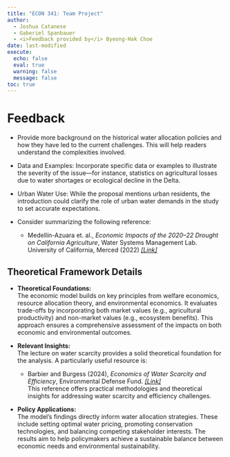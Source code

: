 ```yaml
---
title: "ECON 341: Team Project"
author: 
  - Joshua Catanese
  - Gaberiel Spanbauer 
  - <i>Feedback provided by</i> Byeong-Hak Choe
date: last-modified
execute: 
  echo: false
  eval: true
  warning: false
  message: false
toc: true
---
```



# Feedback

-	Provide more background on the historical water allocation policies and how they have led to the current challenges. This will help readers understand the complexities involved.
-	Data and Examples: Incorporate specific data or examples to illustrate the severity of the issue—for instance, statistics on agricultural losses due to water shortages or ecological decline in the Delta.
-	Urban Water Use: While the proposal mentions urban residents, the introduction could clarify the role of urban water demands in the study to set accurate expectations.


- Consider summarizing the following reference:
  - Medellín-Azuara et. al., *Economic Impacts of the 2020–22 Drought on California Agriculture*, Water
Systems Management Lab. University of California, Merced (2022) [*[Link]*](https://bcecon.github.io/econ-rw/1-app-medellinEtAl-2022-ca-water-drought-report.pdf)

  
## Theoretical Framework Details

- **Theoretical Foundations:**  
  The economic model builds on key principles from welfare economics, resource allocation theory, and environmental economics. It evaluates trade-offs by incorporating both market values (e.g., agricultural productivity) and non-market values (e.g., ecosystem benefits). This approach ensures a comprehensive assessment of the impacts on both economic and environmental outcomes.

- **Relevant Insights:**  
  The lecture on water scarcity provides a solid theoretical foundation for the analysis. A particularly useful resource is:  
  - Barbier and Burgess (2024), *Economics of Water Scarcity and Efficiency*, Environmental Defense Fund. [*[Link]*](https://bcecon.github.io/econ-rw/1-app-BarbierBurgess-sustainability-2024-water-scarcity.pdf)  
  This reference offers practical methodologies and theoretical insights for addressing water scarcity and efficiency challenges.

- **Policy Applications:**  
  The model’s findings directly inform water allocation strategies. These include setting optimal water pricing, promoting conservation technologies, and balancing competing stakeholder interests. The results aim to help policymakers achieve a sustainable balance between economic needs and environmental sustainability.